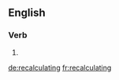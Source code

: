 ==English==

===Verb===
{{head|en|present participle}}

# {{present participle of|recalculate|lang=en|nocat=1}}

[[de:recalculating]]
[[fr:recalculating]]